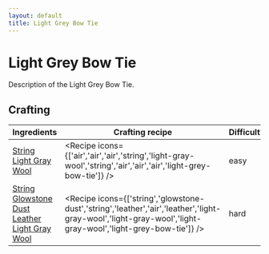 ```yaml
---
layout: default
title: Light Grey Bow Tie
---
```



Light Grey Bow Tie
===================

Description of the Light Grey Bow Tie.

## Crafting

| Ingredients | Crafting recipe | Difficulty |
| ----------- | --------------- | ------------- |
| [String](https://minecraft.wiki/w/String)<br/>[Light Gray Wool](https://minecraft.wiki/w/Light_Gray_Wool) | <Recipe icons={['air','air','air','string','light-gray-wool','string','air','air','air','light-grey-bow-tie']} /> | easy |
| [String](https://minecraft.wiki/w/String)<br/>[Glowstone Dust](https://minecraft.wiki/w/Glowstone_Dust)<br/>[Leather](https://minecraft.wiki/w/Leather)<br/>[Light Gray Wool](https://minecraft.wiki/w/Light_Gray_Wool) | <Recipe icons={['string','glowstone-dust','string','leather','air','leather','light-gray-wool','light-gray-wool','light-gray-wool','light-grey-bow-tie']} /> | hard |

